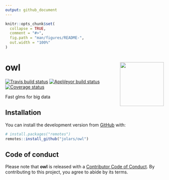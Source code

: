 ```yaml
---
output: github_document
---
```


<!-- README.md is generated from README.Rmd. Please edit that file -->

```r
knitr::opts_chunk$set(
  collapse = TRUE,
  comment = "#>",
  fig.path = "man/figures/README-",
  out.width = "100%"
)
```

# owl <img src='man/figures/logo.svg' align="right" height="139" />

<!-- badges: start -->
[![Travis build status](https://travis-ci.org/jolars/owl.svg?branch=master)](https://travis-ci.org/jolars/owl)
[![AppVeyor build status](https://ci.appveyor.com/api/projects/status/github/jolars/owl?branch=master&svg=true)](https://ci.appveyor.com/project/jolars/owl)
[![Coverage status](https://codecov.io/gh/jolars/owl/branch/master/graph/badge.svg)](https://codecov.io/github/jolars/owl?branch=master)
<!-- badges: end -->

Fast glms for big data

## Installation

You can install the development version from [GitHub](https://github.com/) with:

``` r
# install.packages("remotes")
remotes::install_github("jolars/owl")
```

## Code of conduct

Please note that **owl** is released with a 
[Contributor Code of Conduct](CODE_OF_CONDUCT.md). By contributing to this 
project, you agree to abide by its terms.

